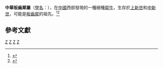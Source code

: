 {{Automatic taxobox
| taxon = Sinotherium
| fossil_range = {{Fossil range|23|3}}[[中新世|中新世]]至[[上新世|上新世]]
| image = Sinotherium lagrelli.JPG
| image_caption = 中華板齒犀生態復原圖（此圖可能是根據之前的標本繪製，中華板齒犀有兩個角）
| authority = Ringström, 1923 
| type_species = '''拉氏中華板齒犀<br>''Sinotherium lagrelli'''''
| type_species_authority = [[Torsten_Jonas_Ringström|Ringström]], 1923
}}

'''中華板齒犀屬'''（[[學名|學名]]：''{{lang|la|Sinotherium}}''），在[[中華人民共和國|中國]]西部發現的一種絕種[[犀牛|犀牛]]，生存於[[上新世|上新世]]和[[中新世|中新世]]，可能是[[板齒犀|板齒犀]]的祖先。<ref name=Sinotherium>{{cite journal | authors = Tao Deng, Shi-Qi Wang and Su-Kuan Hou | year = 2012 | title = A bizarre tandem-horned elasmothere rhino from the Late Miocene of northwestern China and origin of the true elasmothere | journal = Chinese Science Bulletin | volume =  | pages = 1–7 | issn =  | doi = 10.1007/s11434-012-5574-4 | url = http://124.16.247.212/bitstream/311034/2181/1/Deng%20et%20al%20Sinotherium.pdf | access-date = 2013-05-16 | archive-date = 2013-10-16 | archive-url = https://web.archive.org/web/20131016130022/http://124.16.247.212/bitstream/311034/2181/1/Deng%20et%20al%20Sinotherium.pdf | dead-url = yes }}</ref><ref name = IVPP>{{cite news | url = http://www.ivpp.cas.cn/xwdt/kydt/201305/t20130509_3836272.html | work = 中国科学院古脊椎动物与古人类研究所 | title = 新发现揭开“独角兽”板齿犀的起源之谜 | date = May 9, 2013 | access-date = 2013-05-15 | archive-url = https://web.archive.org/web/20160304100852/http://www.ivpp.cas.cn/xwdt/kydt/201305/t20130509_3836272.html | archive-date = 2016-03-04 | dead-url = yes }}</ref>

== 參考文獻 ==
{{reflist}}
{{犀總科|R.}}
{{Taxonbar}}

[[Category:犀科|Z]]
[[Category:中新世哺乳類|Z]]
[[Category:上新世哺乳類|Z]]
[[Category:1923年描述的分类群|Z]]
{{animal-stub}}